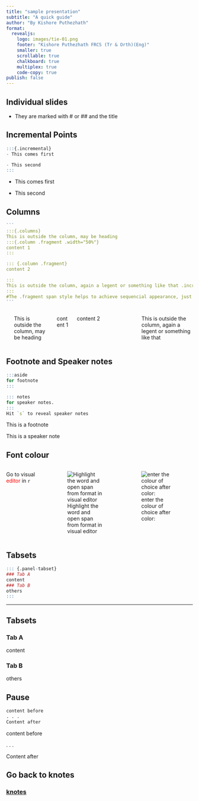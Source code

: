 ```yaml
---
title: "sample presentation"
subtitle: "A quick guide"
author: "By Kishore Puthezhath"
format:
  revealjs:
    logo: images/tie-01.png
    footer: "Kishore Puthezhath FRCS (Tr & Orth)(Eng)"
    smaller: true
    scrollable: true
    chalkboard: true
    multiplex: true
    code-copy: true
publish: false
---
```


## Individual slides {#sec-individual-slides}

-   They are marked with \# or \## and the title

## Incremental Points

``` r
:::{.incremental} 
- This comes first

- This second
:::
```

::: incremental
-   This comes first

-   This second
:::

## Columns

```` r
``` 
:::{.columns} 
This is outside the column, may be heading
:::{.column .fragment .width="50%"} 
content 1 
:::

::: {.column .fragment} 
content 2 

:::
This is outside the column, again a legent or something like that .incremental works only with list 
:::
#The .fragment span style helps to achieve sequencial appearance, just like .incremental in list.
```
````

::: columns

------------------------------------------------------------------------

This is outside the column, may be heading

::: {.column .fragment width="20%"}
content 1
:::

::: {.column .fragment width="80%"}
content 2
:::

------------------------------------------------------------------------

This is outside the column, again a legent or something like that
:::

## Footnote and Speaker notes

``` r
:::aside
for footnote
:::
```

``` r
::: notes
for speaker notes.
::: 
Hit `s` to reveal speaker notes
```

::: aside
This is a footnote
:::

::: notes
This is a speaker note
:::

## Font colour

::: columns
Go to visual [editor]{style="color: red"} in `r`

::: {.column .fragment width="50%"}
![Highlight the word and open span from format in visual editor](Untitled/colour1.png)
:::

::: {.column .fragment width="50%"}
![enter the colour of choice after color:](Untitled/colour2.png)
:::
:::

## Tabsets

``` r
::: {.panel-tabset}
### Tab A 
content 
### Tab B
others
:::
```

------------------------------------------------------------------------

## Tabsets

::: panel-tabset
### Tab A

content

### Tab B

others
:::

## Pause

``` r
content before 
. . . 
Content after
```

content before

. . .

Content after

## Go back to knotes

### [knotes](https://www.knotes.co.in)
